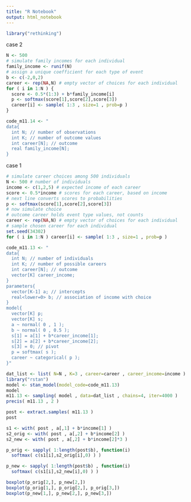 ```yaml
---
title: "R Notebook"
output: html_notebook
---
```


```r
library("rethinking")
```

######## case 2
```r
N <- 500
# simulate family incomes for each individual
family_income <- runif(N)
# assign a unique coefficient for each type of event
b <- c(-2,0,2)
career <- rep(NA,N) # empty vector of choices for each individual
for ( i in 1:N ) {
  score <- 0.5*(1:3) + b*family_income[i]
  p <- softmax(score[1],score[2],score[3])
  career[i] <- sample( 1:3 , size=1 , prob=p )
}
```

```r
code_m11.14 <- "
data{
  int N; // number of observations
  int K; // number of outcome values
  int career[N]; // outcome
  real family_income[N];
}

```







######### case 1
```r
# simulate career choices among 500 individuals
N <- 500 # number of individuals
income <- c(1,2,5) # expected income of each career
score <- 0.5*income # scores for each career, based on income
# next line converts scores to probabilities
p <- softmax(score[1],score[2],score[3])
# now simulate choice
# outcome career holds event type values, not counts
career <- rep(NA,N) # empty vector of choices for each individual
# sample chosen career for each individual
set.seed(34302)
for ( i in 1:N ) career[i] <- sample( 1:3 , size=1 , prob=p )
```

```r
code_m11.13 <- "
data{
  int N; // number of individuals
  int K; // number of possible careers
  int career[N]; // outcome
  vector[K] career_income;
}
parameters{
  vector[K-1] a; // intercepts
  real<lower=0> b; // association of income with choice
}
model{
  vector[K] p;
  vector[K] s;
  a ~ normal( 0 , 1 );
  b ~ normal( 0 , 0.5 );
  s[1] = a[1] + b*career_income[1];
  s[2] = a[2] + b*career_income[2];
  s[3] = 0; // pivot
  p = softmax( s );
  career ~ categorical( p );
}"
```

```r
dat_list <- list( N=N , K=3 , career=career , career_income=income ) 
library("rstan")
model <- stan_model(model_code=code_m11.13)
model
m11.13 <- sampling( model , data=dat_list , chains=4, iter=4000 )
precis( m11.13 , 2 )
```

```r
post <- extract.samples( m11.13 )
post

s1 <- with( post , a[,1] + b*income[1] )
s2_orig <- with( post , a[,2] + b*income[2] )
s2_new <- with( post , a[,2] + b*income[2]*3 )

p_orig <- sapply( 1:length(post$b), function(i)
  softmax( c(s1[i],s2_orig[i],0) ) )

p_new <- sapply( 1:length(post$b) , function(i)
  softmax( c(s1[i],s2_new[i],0) ) )

boxplot(p_orig[2,], p_new[2,])
boxplot(p_orig[1,], p_orig[2,], p_orig[3,])
boxplot(p_new[1,], p_new[2,], p_new[3,])

```

